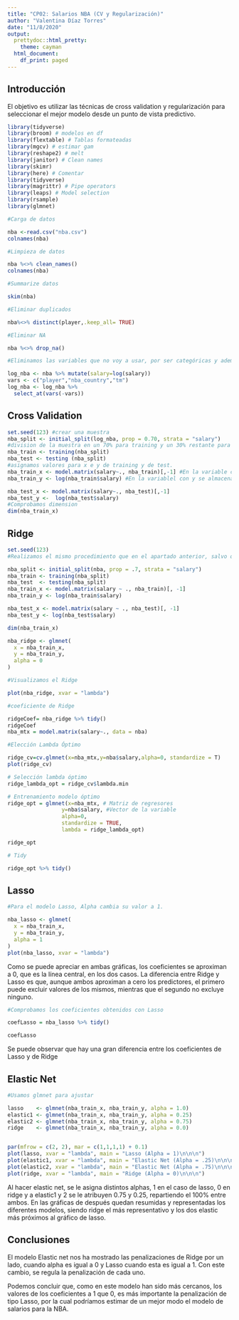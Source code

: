 ```yaml
---
title: "CP02: Salarios NBA (CV y Regularización)"
author: "Valentina Díaz Torres"
date: "11/8/2020"
output:
  prettydoc::html_pretty:
    theme: cayman
  html_document:
    df_print: paged
---
```



## Introducción
El objetivo es utilizar las técnicas de cross validation y regularización para seleccionar el mejor modelo desde un punto de vista predictivo.


```r

library(tidyverse)
library(broom) # modelos en df
library(flextable) # Tablas formateadas
library(mgcv) # estimar gam
library(reshape2) # melt
library(janitor) # Clean names
library(skimr)
library(here) # Comentar
library(tidyverse)
library(magrittr) # Pipe operators
library(leaps) # Model selection
library(rsample)
library(glmnet)
```


```r

#Carga de datos

nba <-read.csv("nba.csv")
colnames(nba)

#Limpieza de datos 

nba %<>% clean_names()
colnames(nba)

#Summarize datos

skim(nba)

#Eliminar duplicados

nba%<>% distinct(player,.keep_all= TRUE)

#Eliminar NA

nba %<>% drop_na()
```


```r

#Eliminamos las variables que no voy a usar, por ser categóricas y además, aplicamos a la variable dependiente el logaritmo.

log_nba <- nba %>% mutate(salary=log(salary))
vars <- c("player","nba_country","tm")
log_nba <- log_nba %>%
  select_at(vars(-vars))
```


## Cross Validation

```r
set.seed(123) #crear una muestra
nba_split <- initial_split(log_nba, prop = 0.70, strata = "salary")
#division de la muestra en un 70% para training y un 30% restante para test.
nba_train <- training(nba_split)
nba_test <- testing (nba_split)
#asignamos valores para x e y de training y de test.
nba_train_x <- model.matrix(salary~., nba_train)[,-1] #En la variable con x se almacena la matriz correspondiente a la variable salary
nba_train_y <- log(nba_train$salary) #En la variablel con y se almacena el valor resultante de aplicar el logaritmo a la variable salary

nba_test_x <- model.matrix(salary~., nba_test)[,-1]
nba_test_y <-  log(nba_test$salary)
#Comprobamos dimension
dim(nba_train_x)
```

## Ridge

```r
set.seed(123)
#Realizamos el mismo procedimiento que en el apartado anterior, salvo que para realizar el Ridge, el valor de Alpha para el modelo es igual a 0.

nba_split <- initial_split(nba, prop = .7, strata = "salary") 
nba_train <- training(nba_split)
nba_test  <- testing(nba_split)
nba_train_x <- model.matrix(salary ~ ., nba_train)[, -1]
nba_train_y <- log(nba_train$salary)

nba_test_x <- model.matrix(salary ~ ., nba_test)[, -1]
nba_test_y <- log(nba_test$salary)

dim(nba_train_x)

nba_ridge <- glmnet(
  x = nba_train_x,
  y = nba_train_y,
  alpha = 0
)

#Visualizamos el Ridge

plot(nba_ridge, xvar = "lambda")
```


```r

#coeficiente de Ridge

ridgeCoef= nba_ridge %>% tidy()
ridgeCoef
nba_mtx = model.matrix(salary~., data = nba)

#Elección Lambda Óptimo

ridge_cv=cv.glmnet(x=nba_mtx,y=nba$salary,alpha=0, standardize = T)
plot(ridge_cv)

# Selección lambda óptimo
ridge_lambda_opt = ridge_cv$lambda.min

# Entrenamiento modelo óptimo
ridge_opt = glmnet(x=nba_mtx, # Matriz de regresores
                 y=nba$salary, #Vector de la variable
                 alpha=0, 
                 standardize = TRUE,
                 lambda = ridge_lambda_opt)

ridge_opt

# Tidy

ridge_opt %>% tidy()


```

## Lasso


```r

#Para el modelo Lasso, Alpha cambia su valor a 1.

nba_lasso <- glmnet(
  x = nba_train_x,
  y = nba_train_y,
  alpha = 1
)
plot(nba_lasso, xvar = "lambda")


```

Como se puede apreciar en ambas gráficas, los coeficientes se aproximan a 0, que es la línea central, en los dos casos. La diferencia entre Ridge y Lasso es que, aunque ambos aproximan a cero los predictores, el primero puede excluir valores de los mismos, mientras que el segundo no excluye ninguno.

```r
#Comprobamos los coeficientes obtenidos con Lasso

coefLasso = nba_lasso %>% tidy()

coefLasso


```
Se puede observar que hay una gran diferencia entre los coeficientes de Lasso y de Ridge


## Elastic Net


```r

#Usamos glmnet para ajustar 

lasso    <- glmnet(nba_train_x, nba_train_y, alpha = 1.0) 
elastic1 <- glmnet(nba_train_x, nba_train_y, alpha = 0.25) 
elastic2 <- glmnet(nba_train_x, nba_train_y, alpha = 0.75) 
ridge    <- glmnet(nba_train_x, nba_train_y, alpha = 0.0)


par(mfrow = c(2, 2), mar = c(1,1,1,1) + 0.1)
plot(lasso, xvar = "lambda", main = "Lasso (Alpha = 1)\n\n\n")
plot(elastic1, xvar = "lambda", main = "Elastic Net (Alpha = .25)\n\n\n")
plot(elastic2, xvar = "lambda", main = "Elastic Net (Alpha = .75)\n\n\n")
plot(ridge, xvar = "lambda", main = "Ridge (Alpha = 0)\n\n\n")

```

Al hacer elastic net, se le asigna distintos alphas, 1 en el caso de lasso, 0 en ridge y a elastic1 y 2 se le atribuyen 0.75 y 0.25, repartiendo el 100% entre ambos. En las gráficas de después quedan resumidas y representadas los diferentes modelos, siendo ridge el más representativo y los dos elastic más próximos al gráfico de lasso.

## Conclusiones


El modelo Elastic net nos ha mostrado las penalizaciones de Ridge por un lado, cuando alpha es igual a 0 y Lasso cuando esta es igual a 1. Con este cambio, se regula la penalización de cada uno.

Podemos concluir que, como en este modelo han sido más cercanos, los valores de los coeficientes a 1 que 0, es más importante la penalización de tipo Lasso, por la cual podríamos estimar de un mejor modo el modelo de salarios para la NBA.



